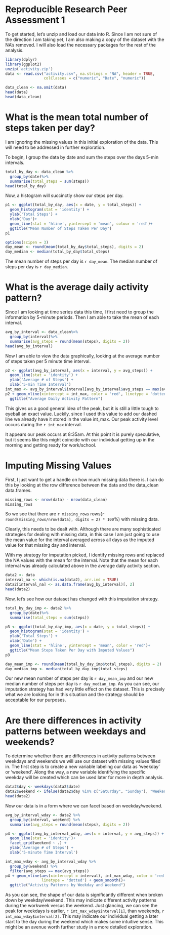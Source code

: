 Reproducible Research Peer Assessment 1
===================================================================================

To get started, let's unzip and load our data into R.  Since I am not sure of the 
direction I am taking yet, I am also making a copy of the dataset with the NA's 
removed.  I will also load the necessary packages for the rest of the analysis.

```r
library(dplyr)
library(ggplot2)
unzip('activity.zip')
data <- read.csv("activity.csv", na.strings = "NA", header = TRUE,
                 colClasses = c("numeric", "Date", "numeric"))

data_clean <- na.omit(data)
head(data)
head(data_clean)
```

# What is the mean total number of steps taken per day?

I am ignoring the missing values in this initial exploration of the data.  This will
need to be addressed in further exploration.

To begin, I group the data by date and sum the steps over the days 5-min intervals.

```r
total_by_day <- data_clean %>%
  group_by(date)%>%
  summarise(total_steps = sum(steps))
head(total_by_day)
```

Now, a histogram will succinctly show our steps per day.
```r
p1 <- ggplot(total_by_day, aes(x = date, y = total_steps)) +
  geom_histogram(stat = 'identity') +
  ylab('Total Steps') +
  xlab('Day')+
  geom_line(stat = 'hline', yintercept = 'mean', colour = 'red')+
  ggtitle("Mean Number of Steps Taken Per Day")
p1
```

```r
options(scipen = 3)
day_mean <- round(mean(total_by_day$total_steps), digits = 2)
day_median <- median(total_by_day$total_steps)
```

The mean number of steps per day is `r day_mean`.  The median number of steps per day is `r day_median`.

# What is the average daily activity pattern?

Since I am looking at time series data this time, I first need to group the information
by 5-minute periods.  Then I am able to take the mean of each interval.
```r
avg_by_interval <- data_clean%>%
  group_by(interval)%>%
  summarise(avg_steps = round(mean(steps), digits = 2))
head(avg_by_interval)
```

Now I am able to view the data graphically, looking at the average number of steps 
taken per 5 minute time interval.

```r
p2 <- ggplot(avg_by_interval, aes(x = interval, y = avg_steps)) +
  geom_line(stat = 'identity') +
  ylab('Average # of Steps') +
  xlab('5-min Time Interval')
int_max <- avg_by_interval$interval[avg_by_interval$avg_steps == max(avg_by_interval$avg_steps)]
p2 + geom_vline(xintercept = int_max, color = 'red', linetype = 'dotted') +
  ggtitle("Average Daily Activity Pattern")
```
This gives us a good general idea of the peak, but it is still a little tough to
eyeball an exact value.  Luckily, since I used this value to add our dashed line we
already have it stored in the value int_max. Our peak activity level occurs during
the `r int_max` interval.

It appears our peak occurs at 8:35am.  At this point it is purely speculative, but
it seems like this might coincide with our individual getting up in the morning and 
getting ready for work/school.


# Imputing Missing Values

First, I just want to get a handle on how much missing data there is.  I can do this 
by looking at the row difference between the data and the data_clean data.frames.
```r
missing_rows <- nrow(data) - nrow(data_clean)
missing_rows
```

So we see that there are `r missing_rows` 
rows(`r round(missing_rows/nrow(data), digits = 2) * 100`%) with missing data.

Clearly, this needs to be dealt with.  Although there are many sophisticated strategies
for dealing with missing data, in this case I am just going to use the mean value for
the interval averaged across all days as the imputed value for that missing day and interval.

With my strategy for imputation picked, I identify missing rows and replaced the 
NA values with the mean for the interval. Note that the mean for each interval was
already calculated above in the average daily activity section.

```r
data2 <- data
interval_na <- which(is.na(data2), arr.ind = TRUE)
data2[interval_na] <- as.data.frame(avg_by_interval)[, 2]
head(data2)
```

Now, let's see how our dataset has changed with this imputation strategy.
```r
total_by_day_imp <- data2 %>%
  group_by(date)%>%
  summarise(total_steps = sum(steps))

p3 <- ggplot(total_by_day_imp, aes(x = date, y = total_steps)) +
  geom_histogram(stat = 'identity') +
  ylab('Total Steps') +
  xlab('Date') +
  geom_line(stat = 'hline', yintercept = 'mean', color = 'red')+
  ggtitle("Mean Steps Taken Per Day with Imputed Values")
p3
```

```r
day_mean_imp <- round(mean(total_by_day_imp$total_steps), digits = 2)
day_median_imp <- median(total_by_day_imp$total_steps)
```

Our new mean number of steps per day is `r day_mean_imp` and our new median number of
steps per day is `r day_median_imp`.  As you can see, our imputation strategy has 
had very little effect on the dataset.  This is precisely what we are looking for in 
this situation and the strategy should be acceptable for our purposes.

# Are there differences in activity patterns between weekdays and weekends?

To determine whether there are differences in activity patterns between weekdays and
weekends we will use our dataset with missing values filled in.  The first step is 
to create a new variable labeling our data as 'weekday' or 'weekend'. Along the way, 
a new variable identifying the specific weekday will be created which can be used
later for more in depth analysis.

```r
data2$day <- weekdays(data2$date)
data2$weekend <- ifelse(data2$day %in% c("Saturday", "Sunday"), "Weekend", "Weekday")
head(data2)
```

Now our data is in a form where we can facet based on weekday/weekend.
```r
avg_by_interval_wday <- data2 %>%
  group_by(interval, weekend) %>%
  summarise(avg_steps = round(mean(steps), digits = 2))

p4 <- ggplot(avg_by_interval_wday, aes(x = interval, y = avg_steps)) +
  geom_line(stat = 'identity')+
  facet_grid(weekend ~ .) +
  ylab('Average # of Steps') +
  xlab('5-minute Time Interval')

int_max_wday <- avg_by_interval_wday %>%
  group_by(weekend) %>%
  filter(avg_steps == max(avg_steps))
p4 + geom_vline(aes(xintercept = interval), int_max_wday, color = 'red',
                linetype = 'dotted') + geom_smooth()+
  ggtitle("Activity Patterns by Weekday and Weekend")
```
As you can see, the shape of our data is significantly different when broken down by 
weekday/weekend.  This may indicate different activity patterns during the workweek
versus the weekend.  Just glancing, we can see the peak for weekdays is earlier,
`r int_max_wday$interval[1]`, than weekends, `r int_max_wday$interval[2]`.  This
may indicate our individual getting a later start to the day during the weekend which 
makes some intuitive sense.  This might be an avenue worth further study in a more 
detailed exploration.


